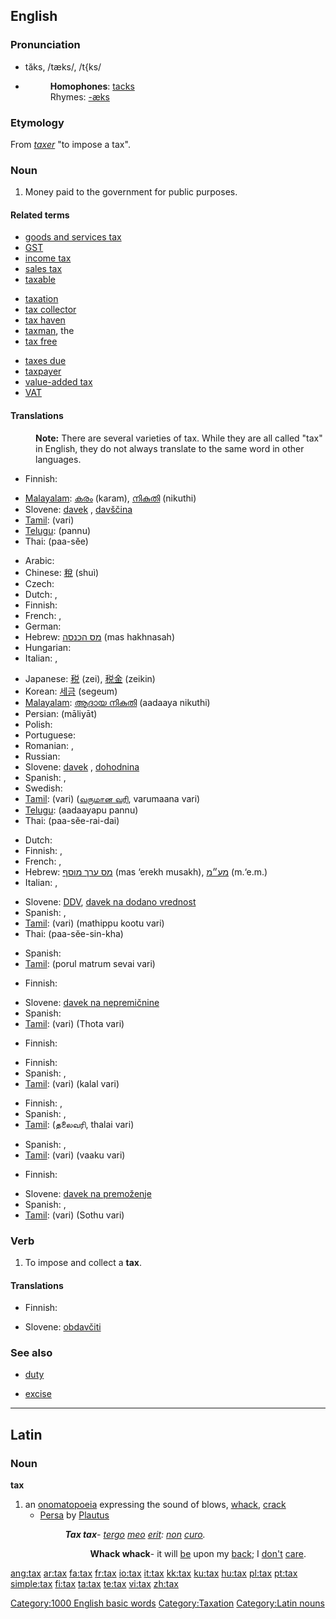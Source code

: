{{wikipedia}}
==English==

===Pronunciation===
*tăks, /tæks/, /t{ks/
*{{audio|en-us-tax.ogg|Audio (US)}}
*:'''Homophones''': [[tacks]]
*:Rhymes: [[Rhymes:English:-æks|-æks]]

===Etymology===
From {{OF.}} ''[[taxer]]'' "to impose a tax".

===Noun===
{{en-noun|es|-}}

# Money paid to the government for public purposes.

====Related terms====
{{top3}}
*[[goods and services tax]]
*[[GST]]
*[[income tax]]
*[[sales tax]]
*[[taxable]]
{{mid3}}
*[[taxation]]
*[[tax collector]]
*[[tax haven]]
*[[taxman]], the
*[[tax free]]
{{mid3}}
*[[taxes due]]
*[[taxpayer]]
*[[value-added tax]]
*[[VAT]]
{{bottom}}

====Translations====

:'''Note:''' There are several varieties of tax. While they are all called "tax" in English, they do not always translate to the same word in other languages.

{{trans-top|tax}}
* Finnish: {{t+|fi|vero}}
{{trans-mid}}
*[[Malayalam]]: [[കരം]] (karam), [[നികുതി]] (nikuthi)
*Slovene: [[davek]] {{m}}, [[davščina]] {{f}}
*[[Tamil]]: {{t|ta|வரி|xs=Tamil}} (vari)
*[[Telugu]]: {{t|te|పన్ను}} (pannu)
*Thai: {{THchar|[[ภาษี]]}} (paa-sĕe)
{{trans-bottom}}

{{trans-top|income tax}}
*Arabic: {{ARchar|[[ضريبة]]}} {{unicode|(ɖarí:ba)}} {{f}}
*Chinese: [[稅]] (shuì)
* Czech: {{t-|cs|daň|f}}
* Dutch: {{t+|nl|belasting}}, {{t|nl|inkomstenbelasting}}
* Finnish: {{t-|fi|tulovero}}
* French: {{t|fr|impôt|m}}, {{t|fr|impôt sur le revenu|m}}
* German: {{t+|de|Steuer|f}}
*Hebrew: [[מס הכנסה]] (mas hakhnasah) {{m}}
* Hungarian: {{t+|hu|adó}}
* Italian: {{t+|it|tassa|f}}, {{t+|it|imposta|f}}
{{trans-mid}}
*Japanese: [[税]] (zei), [[税金]] (zeikin)
*Korean: [[세금]] (segeum)
*[[Malayalam]]: [[ആദായ നികുതി]] (aadaaya nikuthi)
*Persian: {{FAchar|[[مالیات]]}} (māliyāt)
* Polish: {{t|pl|podatek dochodowy|m}}
* Portuguese: {{t+|pt|imposto|m}}
* Romanian: {{t|ro|taxă|f}}, {{t|ro|impozit|n}}
* Russian: {{t|ru|налог|m|tr=nalóg}}
*Slovene: [[davek]] {{m}}, [[dohodnina]] {{f}}
* Spanish: {{t+|es|impuesto|m}}, {{t-|es|tasa|f}}
* Swedish: {{t|sv|skatt}}
*[[Tamil]]: {{t|ta|வரி|xs=Tamil}} (vari) ([[வருமான வரி]], varumaana vari)
*[[Telugu]]: {{t|te|ఆదాయపుపన్ను}} (aadaayapu pannu)
*Thai: {{THchar|[[ภาษีรายได้]]}} (paa-sĕe-rai-dai)
{{trans-bottom}}

{{trans-top|VAT, value added tax}}
* Dutch: {{t+|nl|BTW}}
* Finnish: {{t+|fi|ALV}}, {{t-|fi|arvonlisävero}}
* French: {{t+|fr|TVA}}, {{t|fr|taxe sur la valeur ajoutée|f}}
*Hebrew: [[מס ערך מוסף]] (mas ‘erekh musakh), [[מע״מ]] (m.‘e.m.)
* Italian: {{t-|it|IVA}}, {{t|it|imposta sul valore aggiunto}}
{{trans-mid}}
*Slovene: [[DDV]], [[davek na dodano vrednost]]
* Spanish: {{t-|es|IVA}}, {{t|es|impuesto sobre el valor añadido}}
*[[Tamil]]: {{t|ta|வரி|xs=Tamil}} (vari) (mathippu kootu vari)
*Thai: {{THchar|[[ภาษีสินค้า]]}} (paa-sĕe-sin-kha)
{{trans-bottom}}

{{trans-top|[[goods and services tax]]}}
* Spanish: {{t|es|impuesto a bienes y servicios}}
*[[Tamil]]: {{t-|ta|vari|xs=Tamil}} (porul matrum sevai vari)
{{trans-bottom}}

{{trans-top|[[estate tax]]}}
* Finnish: {{t|fi|kiinteistövero}}
{{trans-mid}}
*Slovene: [[davek na nepremičnine]] {{m}}
* Spanish: {{t|es|impuesto sucesorio}}
*[[Tamil]]: {{t|ta|வரி|xs=Tamil}} (vari) (Thota vari)
{{trans-bottom}}

{{trans-top|[[inheritance tax]]}}
* Finnish: {{t|fi|perintövero}}
{{trans-bottom}}

{{trans-top|[[excise tax]]}}
* Finnish: {{t|fi|valmistevero}}
* Spanish: {{t|es|impuesto indirecto}}, {{t|es|impuesto al consumo}}
*[[Tamil]]: {{t|ta|வரி|xs=Tamil}} (vari) (kalal vari)
{{trans-bottom}}

{{trans-top|[[head tax]]}}
* Finnish: {{t|fi|henkiraha}}, {{t|fi|henkivero}}
* Spanish: {{t|es|impuesto por cabeza}}, {{t|es|capitación}}
*[[Tamil]]: {{t|ta|ajith|xs=Tamil}} (தலைவரி, thalai vari)
{{trans-bottom}}

{{trans-top|poll tax}}
* Spanish: {{t|es|impuesto de capitación}}, {{t|es|impuesto electoral}}
*[[Tamil]]: {{t|ta|வரி|xs=Tamil}} (vari) (vaaku vari)
{{trans-bottom}}

{{trans-top|[[property tax]]}}
* Finnish: {{t|fi|varallisuusvero}}
{{trans-mid}}
*Slovene: [[davek na premoženje]] {{m}}
* Spanish: {{t|es|impuesto real}}, {{t|es|impuesto sobre bienes}}
*[[Tamil]]: {{t|ta|வரி|xs=Tamil}} (vari) (Sothu vari)
{{trans-bottom}}

===Verb===
{{en-verb|tax|es}}

# To impose and collect a '''tax'''.

====Translations====
{{trans-top|to impose and collect a tax}}
* Finnish: {{t-|fi|verottaa}}
{{trans-mid}}
*Slovene: [[obdavčiti]]
{{trans-bottom}}

===See also===
{{top2}}
*[[duty]]
{{mid2}}
*[[excise]]
{{bottom}}

[[Category:1000 English basic words]]
[[Category:Taxation]]

----

==Latin==
===Noun===
'''tax''' 
# an [[onomatopoeia]] expressing the sound of blows, [[whack]], [[crack]]
#* [[w:Persa (play)|Persa]] by [[w:Plautus|Plautus]]
#*: '''''Tax tax'''- [[tergum|tergo]] [[meus#Latin|meo]] [[sum#Latin|erit]]: [[non#Latin|non]] [[curo]].''
#*:: '''Whack whack'''- it will [[be]] upon my [[back]]; I [[don't]] [[care]].

[[Category:Latin nouns]]

[[ang:tax]]
[[ar:tax]]
[[fa:tax]]
[[fr:tax]]
[[io:tax]]
[[it:tax]]
[[kk:tax]]
[[ku:tax]]
[[hu:tax]]
[[pl:tax]]
[[pt:tax]]
[[simple:tax]]
[[fi:tax]]
[[ta:tax]]
[[te:tax]]
[[vi:tax]]
[[zh:tax]]
